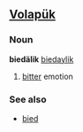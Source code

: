 ==[[Volapük]]==

===Noun===
'''biedälik''' 
[[biedaylik]]

# [[bitter]] emotion

===See also===
*[[bied]]